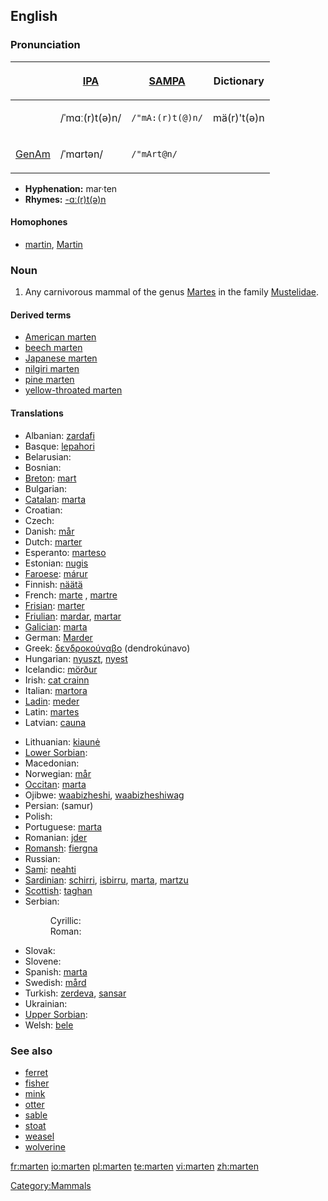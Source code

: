 ==English==
{{wikipedia}}

===Pronunciation===
{| border=1 cellpadding=5
! !! [[w:IPA|IPA]] !! [[w:SAMPA|SAMPA]] !! Dictionary
|-
!
| /ˈmɑː(r)t(ə)n/ || <tt>/"mA:(r)t(@)n/</tt> || mä(r)'t(ə)n
|-
! [[GenAm]]
| /ˈmɑrtən/ || <tt>/"mArt@n/</tt>
|}

*'''Hyphenation:''' mar·ten
*'''Rhymes:''' [[Rhymes:English:-ɑː(r)t(ə)n|-ɑː(r)t(ə)n]]

====Homophones====
*[[martin]], [[Martin]]

===Noun===
{{en-noun}}

# Any carnivorous mammal of the genus [[Martes]] in the family [[Mustelidae]].

====Derived terms====
*[[American marten]]
*[[beech marten]]
*[[Japanese marten]]
*[[nilgiri marten]]
*[[pine marten]]
*[[yellow-throated marten]]

====Translations====
{{trans-top|mammal}}
* Albanian: [[zardafi]]
* Basque: [[lepahori]]
* Belarusian: {{tr|be|куніца|tr=kunitsa|f}}
* Bosnian: {{t|bs|kuna|f}}
* [[Breton]]: [[mart]]
* Bulgarian: {{t|bg|куна|tr=kuna|f}}
* [[Catalan]]: [[marta]]
* Croatian: {{t|hr|kuna|f}}
* Czech: {{t|cs|kuna|f}}
* Danish: [[mår]]
* Dutch: [[marter]] {{m}}
* Esperanto: [[marteso]]
* Estonian: [[nugis]]
* [[Faroese]]: [[márur]]
* Finnish: [[näätä]]
* French: [[marte]] {{f}}, [[martre]] {{f}}
* [[Frisian]]: [[marter]]
* [[Friulian]]: [[mardar]], [[martar]]
* [[Galician]]: [[marta]]
* German: [[Marder]] {{m}}
* Greek: [[δενδροκούναβο]] (dendrokúnavo)
* Hungarian: [[nyuszt]], [[nyest]]
* Icelandic: [[mörður]]
* Irish: [[cat crainn]]
* Italian: [[martora]] {{f}}
* [[Ladin]]: [[meder]]
* Latin: [[martes]] {{f}}
* Latvian: [[cauna]]
{{trans-mid}}
* Lithuanian: [[kiaunė]]
* [[Lower Sorbian]]: {{t|dsb|kuna|f}}
* Macedonian: {{t|mk|куна|tr=kuna|f}}
* Norwegian: [[mår]]
* [[Occitan]]: [[marta]]
* Ojibwe: [[waabizheshi]], [[waabizheshiwag]] {{p}}
* Persian: {{FAchar|[[سمور]]}} (samur)
* Polish: {{t|pl|kuna|f}}
* Portuguese: [[marta]]
* Romanian: [[jder]]
* [[Romansh]]: [[fiergna]]
* Russian: {{t|ru|куница|tr=kunítsa|f}}
* [[Sami]]: [[neahti]]
* [[Sardinian]]: [[schirri]], [[isbirru]], [[marta]], [[martzu]]
* [[Scottish]]: [[taghan]]
* Serbian:
*: Cyrillic: {{t|sr|куна|f}}
*: Roman: {{t|sr|kuna|f}} {{t|sr|cibetka|f}}
* Slovak: {{t|sk|kuna|f}}
* Slovene: {{t|sl|kuna|f}}
* Spanish: [[marta]] {{f}}
* Swedish: [[mård]]
* Turkish: [[zerdeva]], [[sansar]]
* Ukrainian: {{t|uk|куниця|tr=kunytsja|f}}
* [[Upper Sorbian]]: {{t|dsb|kuna|f}}
* Welsh: [[bele]]
{{trans-bottom}}

===See also===
*[[ferret]]
*[[fisher]]
*[[mink]]
*[[otter]]
*[[sable]]
*[[stoat]]
*[[weasel]]
*[[wolverine]]

[[Category:Mammals]]

[[fr:marten]]
[[io:marten]]
[[pl:marten]]
[[te:marten]]
[[vi:marten]]
[[zh:marten]]